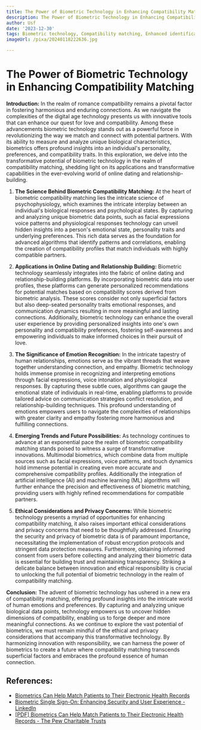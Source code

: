 ```yaml
---
title: The Power of Biometric Technology in Enhancing Compatibility Matching
description: The Power of Biometric Technology in Enhancing Compatibility Matching
author: Usf
date: '2023-12-30'
tags: Biometric technology, Compatibility matching, Enhanced identification
imageUrl: /pixa/20240118222636.jpg

---
```

#  The Power of Biometric  Technology in Enhancing  Compatibility Matching

**Introduction:**
In the realm of romance compatibility remains a pivotal factor in fostering harmonious  and enduring connections. As we navigate  the complexities of the digital age technology presents us with innovative tools that can enhance our quest for love and compatibility. Among these advancements biometric technology stands out as a powerful  force in revolutionizing the way we match and connect with potential  partners.  With its ability to measure and analyze unique biological characteristics,  biometrics offers profound insights into an individual's personality, preferences, and compatibility traits. In this exploration, we delve into the transformative  potential of biometric technology in the realm of compatibility matching, shedding light  on its applications and transformative capabilities in the ever-evolving world of  online dating and relationship-building.

1. **The Science Behind Biometric Compatibility Matching:**
     At the heart of biometric compatibility matching lies the intricate science of psychophysiology, which examines the intricate interplay between  an individual's biological responses and psychological  states. By capturing and analyzing unique biometric data points,  such as facial expressions voice patterns and physiological responses  technology can unveil hidden insights into a person's emotional  state, personality traits and underlying preferences. This rich data serves as the foundation for advanced  algorithms that identify patterns and correlations, enabling the creation of compatibility profiles  that match individuals with highly  compatible partners.

2. **Applications in Online  Dating and Relationship Building:**
   Biometric technology seamlessly  integrates into the fabric of online dating  and relationship-building platforms. By  incorporating biometric data into user profiles, these platforms can generate personalized recommendations for potential matches based on compatibility scores derived from biometric  analysis. These scores consider not only superficial  factors but also  deep-seated personality traits emotional responses,  and communication dynamics resulting in more meaningful and lasting connections. Additionally, biometric technology can enhance the overall user experience by providing personalized insights into one's own personality and compatibility preferences, fostering self-awareness and empowering individuals to make informed choices in their pursuit of love.

3. **The Significance of Emotion Recognition:**
   In the intricate tapestry of human  relationships, emotions serve as the vibrant threads  that weave together understanding connection, and empathy. Biometric technology holds immense promise in recognizing and interpreting emotions through  facial expressions, voice intonation and physiological responses. By capturing these subtle cues, algorithms can gauge the emotional state of individuals in real-time, enabling platforms  to provide tailored advice on communication strategies conflict resolution, and  relationship-building techniques.  This profound  understanding of emotions empowers users to navigate the complexities of relationships with greater clarity and empathy fostering more harmonious and fulfilling connections.

4. **Emerging Trends and Future Possibilities:**
   As technology continues to advance at  an exponential pace the realm of biometric compatibility matching stands poised  to witness a surge  of transformative  innovations. Multimodal biometrics, which combine data  from multiple sources such as facial expressions, voice  patterns, and touch dynamics hold immense potential in creating even more  accurate and comprehensive  compatibility profiles. Additionally  the integration of artificial intelligence (AI) and machine learning (ML) algorithms will further enhance the precision  and effectiveness of biometric matching, providing users with highly refined recommendations  for compatible partners.

5.  **Ethical Considerations and Privacy  Concerns:**
   While  biometric technology presents a myriad of  opportunities for enhancing compatibility  matching, it also raises important ethical considerations and privacy concerns that need to be thoughtfully addressed. Ensuring the security and privacy of biometric  data is of paramount importance,  necessitating the implementation of robust encryption protocols and stringent data  protection measures. Furthermore, obtaining informed consent from users before collecting and analyzing their  biometric data is essential for building trust and maintaining transparency. Striking  a  delicate balance between  innovation and ethical  responsibility  is crucial to unlocking the full potential of biometric technology in the realm of compatibility  matching.

**Conclusion:**
The advent of biometric technology has ushered in a new  era of compatibility matching,  offering profound insights into the intricate world of human emotions and preferences. By capturing and analyzing unique biological  data  points, technology empowers us to  uncover hidden dimensions  of compatibility, enabling us to forge deeper and more meaningful connections. As we continue to explore the  vast potential of biometrics, we must remain mindful of the ethical and privacy considerations that accompany  this transformative technology. By harmonizing innovation with responsibility, we can harness the power of biometrics to create  a future where compatibility matching transcends superficial factors and embraces the profound essence of human connection.

## References:
- [Biometrics Can Help Match Patients to Their Electronic Health Records](https://www.pewtrusts.org/en/research-and-analysis/reports/2022/10/biometrics-can-help-match-patients-to-their-electronic-health-records)
- [Biometric Single Sign-On: Enhancing Security and User Experience - LinkedIn](https://www.linkedin.com/pulse/biometric-single-sign-on-enhancing-security-user)
- [[PDF] Biometrics Can Help Match Patients to Their Electronic Health Records - The Pew Charitable Trusts](https://www.pewtrusts.org/-/media/assets/2022/10/biometrics-can-help-match-patients-to-their-electronic-health-records.pdf)
